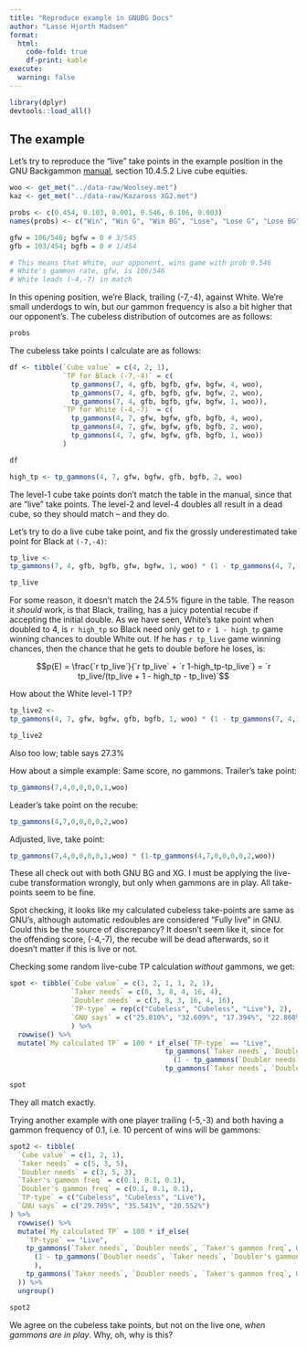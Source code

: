 ```yaml
---
title: "Reproduce example in GNUBG Docs"
author: "Lasse Hjorth Madsen"
format:
  html:
    code-fold: true
    df-print: kable
execute: 
  warning: false
---
```


```r
library(dplyr)
devtools::load_all()
```


## The example

Let's try to reproduce the "live" take points in the example position in the GNU Backgammon [manual](https://www.gnu.org/software/gnubg/manual/gnubg.pdf), section 10.4.5.2 Live cube equities.

```r
woo <- get_met("../data-raw/Woolsey.met")
kaz <- get_met("../data-raw/Kazaross XG2.met")

probs <- c(0.454, 0.103, 0.001, 0.546, 0.106, 0.003)
names(probs) <- c("Win", "Win G", "Win BG", "Lose", "Lose G", "Lose BG")

gfw = 106/546; bgfw = 0 # 3/545
gfb = 103/454; bgfb = 0 # 1/454

# This means that White, our opponent, wins game with prob 0.546
# White's gammon rate, gfw, is 106/546
# White leads (-4,-7) in match
```

In this opening position, we're Black, trailing (-7,-4), against White. We're small underdogs to win, but our gammon frequency is also a bit higher that our opponent's. The cubeless distribution of outcomes are as follows:


```r
probs
```

The cubeless take points I calculate are as follows:

```r
df <- tibble(`Cube value` = c(4, 2, 1),
             `TP for Black (-7,-4)` = c(
               tp_gammons(7, 4, gfb, bgfb, gfw, bgfw, 4, woo),
               tp_gammons(7, 4, gfb, bgfb, gfw, bgfw, 2, woo),
               tp_gammons(7, 4, gfb, bgfb, gfw, bgfw, 1, woo)),
             `TP for White (-4,-7)` = c(
               tp_gammons(4, 7, gfw, bgfw, gfb, bgfb, 4, woo),
               tp_gammons(4, 7, gfw, bgfw, gfb, bgfb, 2, woo),
               tp_gammons(4, 7, gfw, bgfw, gfb, bgfb, 1, woo))
             )

df
```


```r
high_tp <- tp_gammons(4, 7, gfw, bgfw, gfb, bgfb, 2, woo)
```

The level-1 cube take points don't match the table in the manual, since that are "live" take points. The level-2 and level-4 doubles all result in a dead cube, so they should match -- and they do. 

Let's try to do a live cube take point, and fix the grossly underestimated take point for Black at `(-7,-4)`:

```r
tp_live <- 
tp_gammons(7, 4, gfb, bgfb, gfw, bgfw, 1, woo) * (1 - tp_gammons(4, 7, gfw, bgfw, gfb, bgfb, 2, woo))

tp_live
```
For some reason, it doesn't match the 24.5% figure in the table. The reason it *should* work, is that Black, trailing, has a juicy potential recube if accepting the initial double. As we have seen, White's take point when doubled to 4, is `r high_tp` so Black need only get to `r 1 - high_tp` game winning chances to double White out. If he has `r tp_live` game winning chances, then the chance that he gets to double before he loses, is:

$$p(E) = \frac{`r tp_live`}{`r tp_live` + `r 1-high_tp-tp_live`} = `r tp_live/(tp_live + 1 - high_tp - tp_live)`$$

How about the White level-1 TP?

```r
tp_live2 <- 
tp_gammons(4, 7, gfw, bgfw, gfb, bgfb, 1, woo) * (1 - tp_gammons(7, 4, gfb, bgfb, gfw, bgfw, 2, woo))

tp_live2
```

Also too low; table says 27.3%

How about a simple example: Same score, no gammons. Trailer's take point:

```r
tp_gammons(7,4,0,0,0,0,1,woo)

```

Leader's take point on the recube:

```r
tp_gammons(4,7,0,0,0,0,2,woo)
```

Adjusted, live, take point:

```r
tp_gammons(7,4,0,0,0,0,1,woo) * (1-tp_gammons(4,7,0,0,0,0,2,woo))
```
These all check out with both GNU BG and XG. I must be applying the live-cube transformation wrongly, but only when gammons are in play. All take-points seem to be fine.

Spot checking, it looks like my calculated cubeless take-points are same as GNU's, although automatic redoubles are considered "Fully live" in GNU. Could this be the source of discrepancy? It doesn't seem like it, since for the offending score, (-4,-7), the recube will be dead afterwards, so it doesn't matter if this is live or not.

Checking some random live-cube TP calculation *without* gammons, we get:

```r

spot <- tibble(`Cube value` = c(1, 2, 1, 1, 2, 1),
               `Taker needs` = c(8, 3, 8, 4, 16, 4),
               `Doubler needs` = c(3, 8, 3, 16, 4, 16),
               `TP-type` = rep(c("Cubeless", "Cubeless", "Live"), 2),
               `GNU says` = c("25.810%", "32.609%", "17.394%", "22.868%", "7.096% (Fully live)", "21.245%")
               ) %>% 
  rowwise() %>% 
  mutate(`My calculated TP` = 100 * if_else(`TP-type` == "Live", 
                                      tp_gammons(`Taker needs`, `Doubler needs`, 0, 0, 0, 0, `Cube value`, kaz) * 
                                        (1 - tp_gammons(`Doubler needs`, `Taker needs`, 0, 0, 0, 0, 2 * `Cube value`, kaz)),
                                      tp_gammons(`Taker needs`, `Doubler needs`, 0, 0, 0, 0, `Cube value`, kaz)))

spot
```
They all match exactly.

Trying another example with one player trailing (-5,-3) and both having a gammon frequency of 0.1, i.e. 10 percent of wins will be gammons:


```r

spot2 <- tibble(
  `Cube value` = c(1, 2, 1),
  `Taker needs` = c(5, 3, 5),
  `Doubler needs` = c(3, 5, 3),
  `Taker's gammon freq` = c(0.1, 0.1, 0.1),
  `Doubler's gammon freq` = c(0.1, 0.1, 0.1),
  `TP-type` = c("Cubeless", "Cubeless", "Live"),
  `GNU says` = c("29.795%", "35.541%", "20.552%")
) %>%
  rowwise() %>%
  mutate(`My calculated TP` = 100 * if_else(
    `TP-type` == "Live",
    tp_gammons(`Taker needs`, `Doubler needs`, `Taker's gammon freq`, 0, `Doubler's gammon freq`, 0, `Cube value`, kaz) *
      (1 - tp_gammons(`Doubler needs`, `Taker needs`, `Doubler's gammon freq`, 0, `Taker's gammon freq`, 0, 2 * `Cube value`, kaz)
      ),
    tp_gammons(`Taker needs`, `Doubler needs`, `Taker's gammon freq`, 0, `Doubler's gammon freq`, 0, `Cube value`, kaz)
  )) %>% 
  ungroup()

spot2
```

We agree on the cubeless take points, but not on the live one, *when gammons are in play*. Why, oh, why is this?



